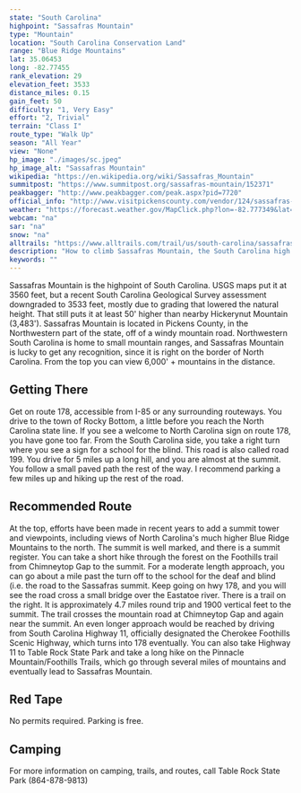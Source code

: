 ```yaml
---
state: "South Carolina"
highpoint: "Sassafras Mountain"
type: "Mountain"
location: "South Carolina Conservation Land"
range: "Blue Ridge Mountains"
lat: 35.06453
long: -82.77455
rank_elevation: 29
elevation_feet: 3533
distance_miles: 0.15
gain_feet: 50
difficulty: "1, Very Easy"
effort: "2, Trivial"
terrain: "Class I"
route_type: "Walk Up"
season: "All Year"
view: "None"
hp_image: "./images/sc.jpeg"
hp_image_alt: "Sassafras Mountain"
wikipedia: "https://en.wikipedia.org/wiki/Sassafras_Mountain"
summitpost: "https://www.summitpost.org/sassafras-mountain/152371"
peakbagger: "http://www.peakbagger.com/peak.aspx?pid=7720"
official_info: "http://www.visitpickenscounty.com/vendor/124/sassafras-mountain/"
weather: "https://forecast.weather.gov/MapClick.php?lon=-82.777349&lat=35.065146"
webcam: "na"
sar: "na"
snow: "na"
alltrails: "https://www.alltrails.com/trail/us/south-carolina/sassafrass-mountain-via-nc-178"
description: "How to climb Sassafras Mountain, the South Carolina high point."
keywords: ""
---
```


Sassafras Mountain is the highpoint of South Carolina. USGS maps put it at 3560 feet, but a recent South Carolina Geological Survey assessment downgraded to 3533 feet, mostly due to grading that lowered the natural height. That still puts it at least 50' higher than nearby Hickerynut Mountain (3,483'). Sassafras Mountain is located in Pickens County, in the Northwestern part of the state, off of a windy mountain road. Northwestern South Carolina is home to small mountain ranges, and Sassafras Mountain is lucky to get any recognition, since it is right on the border of North Carolina. From the top you can view 6,000' + mountains in the distance.

## Getting There
Get on route 178, accessible from I-85 or any surrounding routeways. You drive to the town of Rocky Bottom, a little before you reach the North Carolina state line. If you see a welcome to North Carolina sign on route 178, you have gone too far. From the South Carolina side, you take a right turn where you see a sign for a school for the blind. This road is also called road 199. You drive for 5 miles up a long hill, and you are almost at the summit. You follow a small paved path the rest of the way. I recommend parking a few miles up and hiking up the rest of the road.

## Recommended Route
At the top, efforts have been made in recent years to add a summit tower and viewpoints, including views of North Carolina's much higher Blue Ridge Mountains to the north. The summit is well marked, and there is a summit register. You can take a short hike through the forest on the Foothills trail from Chimneytop Gap to the summit. For a moderate length approach, you can go about a mile past the turn off to the school for the deaf and blind (i.e. the road to the Sassafras summit. Keep going on hwy 178, and you will see the road cross a small bridge over the Eastatoe river. There is a trail on the right. It is approximately 4.7 miles round trip and 1900 vertical feet to the summit. The trail crosses the mountain road at Chimneytop Gap and again near the summit. An even longer approach would be reached by driving from South Carolina Highway 11, officially designated the Cherokee Foothills Scenic Highway, which turns into 178 eventually. You can also take Highway 11 to Table Rock State Park and take a long hike on the Pinnacle Mountain/Foothills Trails, which go through several miles of mountains and eventually lead to Sassafras Mountain.

## Red Tape
No permits required. Parking is free.

## Camping
For more information on camping, trails, and routes, call Table Rock State Park (864-878-9813)
